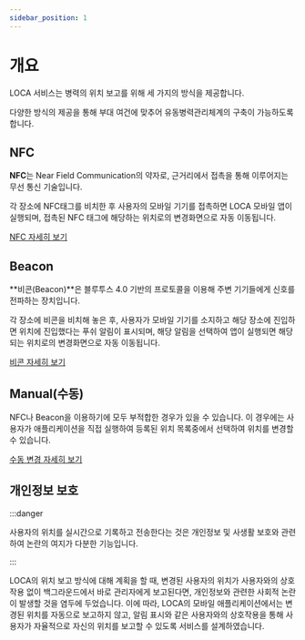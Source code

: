 ```yaml
---
sidebar_position: 1
---
```


# 개요

LOCA 서비스는 병력의 위치 보고를 위해 세 가지의 방식을 제공합니다.

다양한 방식의 제공을 통해 부대 여건에 맞추어 유동병력관리체계의 구축이 가능하도록 합니다.

## NFC

**NFC**는 Near Field Communication의 약자로, 근거리에서 접촉을 통해 이루어지는 무선 통신 기술입니다.

각 장소에 NFC태그를 비치한 후 사용자의 모바일 기기를 접촉하면 LOCA 모바일 앱이 실행되며, 접촉된 NFC 태그에 해당하는 위치로의 변경화면으로 자동 이동됩니다.

[NFC 자세히 보기](nfc)

## Beacon

**비콘(Beacon)**은 블루투스 4.0 기반의 프로토콜을 이용해 주변 기기들에게 신호를 전파하는 장치입니다.

각 장소에 비콘을 비치해 놓은 후, 사용자가 모바일 기기를 소지하고 해당 장소에 진입하면 위치에 진입했다는 푸쉬 알림이 표시되며, 해당 알림을 선택하여 앱이 실행되면 해당되는 위치로의 변경화면으로 자동 이동됩니다.

[비콘 자세히 보기](beacon)

## Manual(수동)

NFC나 Beacon을 이용하기에 모두 부적합한 경우가 있을 수 있습니다. 이 경우에는 사용자가 애플리케이션을 직접 실행하여 등록된 위치 목록중에서 선택하여 위치를 변경할 수 있습니다.

[수동 변경 자세히 보기](manual)

## 개인정보 보호

:::danger

사용자의 위치를 실시간으로 기록하고 전송한다는 것은 개인정보 및 사생활 보호와 관련하여 논란의 여지가 다분한 기능입니다.

:::

LOCA의 위치 보고 방식에 대해 계획을 할 때, 변경된 사용자의 위치가 사용자와의 상호작용 없이 백그라운드에서 바로 관리자에게 보고된다면, 개인정보와 관련한 사회적 논란이 발생할 것을 염두에 두었습니다.
이에 따라, LOCA의 모바일 애플리케이션에서는 변경된 위치를 자동으로 보고하지 않고, 알림 표시와 같은 사용자와의 상호작용을 통해 사용자가 자율적으로 자신의 위치를 보고할 수 있도록 서비스를 설계하였습니다.
